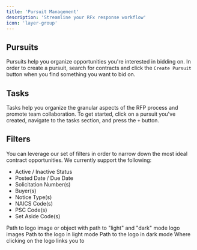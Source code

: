 ```yaml
---
title: 'Pursuit Management'
description: 'Streamline your RFx response workflow'
icon: 'layer-group'
---
```


## Pursuits

Pursuits help you organize opportunities you're interested in bidding on. In order to create a pursuit, search for contracts and click the `Create Pursuit` button when you find something you want to bid on.

## Tasks

Tasks help you organize the granular aspects of the RFP process and promote team collaboration. To get started, click on a pursuit you've created, navigate to the tasks section, and press the `+` button. 

## Filters

You can leverage our set of filters in order to narrow down the most ideal contract opportunities. We currently support the following:

- Active / Inactive Status
- Posted Date / Due Date
- Solicitation Number(s)
- Buyer(s)
- Notice Type(s)
- NAICS Code(s)
- PSC Code(s)
- Set Aside Code(s)


<ResponseField name="logo" type="string or object">
  Path to logo image or object with path to "light" and "dark" mode logo images
  <Expandable title="Logo">
    <ResponseField name="light" type="string">
      Path to the logo in light mode
    </ResponseField>
    <ResponseField name="dark" type="string">
      Path to the logo in dark mode
    </ResponseField>
    <ResponseField name="href" type="string" default="/">
      Where clicking on the logo links you to
    </ResponseField>
  </Expandable>
</ResponseField>
